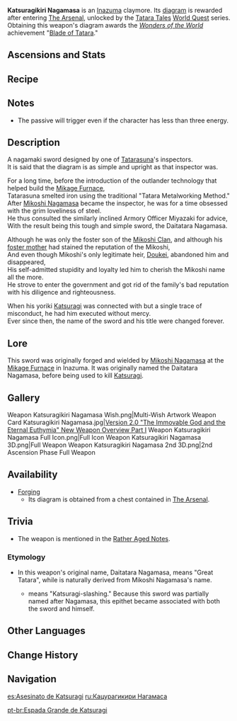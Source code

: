 {{Weapon Infobox
|id             = 12414
|image          = <gallery>
Weapon Katsuragikiri Nagamasa.png|Base
Weapon Katsuragikiri Nagamasa 2nd.png|2nd Ascension
</gallery>
|series         = Amethyst
|type           = Claymore
|releaseDate    = 2021-07-21
|rarity         = 4
|base_atk       = 42
|2nd_stat_type  = Energy Recharge
|2nd_stat       = 10.0%
|obtain         = Forging
|diagram        = [[Diagram: Katsuragikiri Nagamasa]]
|passive        = Samurai Conduct
|effect         = Increases Elemental Skill DMG by (var1)%. After Elemental Skill hits an opponent, the character loses 3 Energy but regenerates (var2) Energy every 2s for the next 6s. This effect can occur once every 10s. Can be triggered even when the character is not on the field.
|eff_rank1_var1 = 6
|eff_rank2_var1 = 7.5
|eff_rank3_var1 = 9
|eff_rank4_var1 = 10.5
|eff_rank5_var1 = 12
|eff_rank1_var2 = 3
|eff_rank2_var2 = 3.5
|eff_rank3_var2 = 4
|eff_rank4_var2 = 4.5
|eff_rank5_var2 = 5
|eff_att1       = Energy Generation
}}
{{Description|A blade that was once made in [[Tatarasuna]]. Heavy and tough.}}
'''Katsuragikiri Nagamasa'''{{Lang|ja=桂木斬長正|ja_rm=Katsuragi-kiri Nagamasa}} is an [[Inazuma]] claymore. Its [[Diagram: Katsuragikiri Nagamasa|diagram]] is rewarded after entering [[The Arsenal]], unlocked by the [[Tatara Tales]] [[World Quest]] series. Obtaining this weapon's diagram awards the ''[[Wonders of the World]]'' achievement "[[Blade of Tatara]]."

==Ascensions and Stats==
{{Weapon Ascensions and Stats
|ascendMat1 = Narukami's Wisdom
|ascendMat2 = Narukami's Joy
|ascendMat3 = Narukami's Affection
|ascendMat4 = Narukami's Valor
|bossMat1   = Chaos Gear
|bossMat2   = Chaos Axis
|bossMat3   = Chaos Oculus
|commonMat1 = Old Handguard
|commonMat2 = Kageuchi Handguard
|commonMat3 = Famed Handguard
}}

==Recipe==
{{Recipe
|type = Forging
|Northlander Claymore Billet = 1
|Amethyst Lump = 50
|White Iron Chunk = 50
|Mora = 500
|time = 10s
|sort = Northlander Claymore Billet,Amethyst Lump,White Iron Chunk,Mora
}}

==Notes==
*The passive will trigger even if the character has less than three energy.

==Description==
A nagamaki sword designed by one of [[Tatarasuna]]'s inspectors.<br />
It is said that the diagram is as simple and upright as that inspector was.

For a long time, before the introduction of the outlander technology that helped build the [[Mikage Furnace]],<br />
Tatarasuna smelted iron using the traditional "Tatara Metalworking Method."<br />
After [[Mikoshi Nagamasa]] became the inspector, he was for a time obsessed with the grim loveliness of steel.<br />
He thus consulted the similarly inclined Armory Officer Miyazaki for advice,<br />
With the result being this tough and simple sword, the Daitatara Nagamasa.

Although he was only the foster son of the [[Mikoshi Clan]], and although his [[Chiyo|foster mother]] had stained the reputation of the Mikoshi,<br />
And even though Mikoshi's only legitimate heir, [[Iwakura Doukei|Doukei]], abandoned him and disappeared,<br />
His self-admitted stupidity and loyalty led him to cherish the Mikoshi name all the more.<br />
He strove to enter the government and got rid of the family's bad reputation with his diligence and righteousness.

When his yoriki [[Katsuragi]] was connected with but a single trace of misconduct, he had him executed without mercy.<br />
Ever since then, the name of the sword and his title were changed forever.
==Lore==
This sword was originally forged and wielded by [[Mikoshi Nagamasa]] at the [[Mikage Furnace]] in Inazuma. It was originally named the Daitatara Nagamasa, before being used to kill [[Katsuragi]].

==Gallery==
<gallery hideaddbutton="true" captionalign="center">
Weapon Katsuragikiri Nagamasa Wish.png|Multi-Wish Artwork
Weapon Card Katsuragikiri Nagamasa.jpg|[https://www.hoyolab.com/article/568805 Version 2.0 "The Immovable God and the Eternal Euthymia" New Weapon Overview Part I]
Weapon Katsuragikiri Nagamasa Full Icon.png|Full Icon
Weapon Katsuragikiri Nagamasa 3D.png|Full Weapon
Weapon Katsuragikiri Nagamasa 2nd 3D.png|2nd Ascension Phase Full Weapon
</gallery>

==Availability==
*[[Forging]]
**Its diagram is obtained from a chest contained in [[The Arsenal]].

==Trivia==
* The weapon is mentioned in the [[Rather Aged Notes]].

===Etymology===
*In this weapon's original name, Daitatara Nagamasa, {{Lang|"Daitatara"|ja=大たたら}} means "Great Tatara", while {{Lang|Nagamasa|ja=長正}} is naturally derived from Mikoshi Nagamasa's name.
**{{Lang|"Katsuragikiri"|ja=桂木斬}} means "Katsuragi-slashing." Because this sword was partially named after Nagamasa, this epithet became associated with both the sword and himself.

==Other Languages==
{{Other Languages
|en      = Katsuragikiri Nagamasa
|zhs     = 桂木斩长正
|zhs_rm  = Guìmù-zhǎn Chángzhèng
|zht     = 桂木斬長正
|zht_rm  = Guìmù-zhǎn Chángzhèng
|zh_tl   = Katsuragi-Cutter Nagamasa
|ja      = {{Rubi|桂|かつ|木|らぎ|斬|きり|長|なが|正|まさ}}
|ja_rm   = Katsuragi-kiri Nagamasa
|ja_tl   = Katsuragi-Cutter Nagamasa
|ko      = 카츠라기를 벤 나가마사
|ko_rm   = Kacheuragireul Ben Nagamasa
|ko_tl   = Katsuragi-Cutting Nagamasa
|es      = Asesinato de Katsuragi
|es_tl   = Assassination of Katsuragi
|fr      = Espadon de Nagamasa
|fr_tl   = Nagamasa Greatsword
|ru      = Кацурагикири Нагамаса
|th      = Katsuragikiri Nagamasa
|vi      = Trường Đao Katsuragi
|vi_tl   = Katsuragi Long Saber
|de      = Katsuragikiri Nagamasa
|id      = Katsuragikiri Nagamasa
|pt      = Espada Grande de Katsuragi
|pt_tl   = Katsuragi's Great Sword
}}

==Change History==
{{Change History|2.0}}

==Navigation==
{{Weapons by Series Navbox|series=Amethyst}}
{{Weapon Navbox|type=Claymores}}

[[es:Asesinato de Katsuragi]]
[[ru:Кацурагикири Нагамаса]]

[[pt-br:Espada Grande de Katsuragi]]
